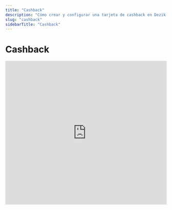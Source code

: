 ```yaml
---
title: "Cashback"
description: "Cómo crear y configurar una tarjeta de cashback en Dezik Labs"
slug: "cashback"
sidebarTitle: "Cashback"
---
```


# Cashback

<iframe
  src="https://www.loom.com/embed/5b22acdbf43444b9a9ce098e8c36384d"
  title="Cashback: guía rápida"
  width="100%"
  height="450"
  frameBorder="0"
  allowFullScreen
/>

### Cómo funciona

El cliente **acumula puntos** como **porcentaje de sus compras** y los ve en su tarjeta. Esos puntos pueden **usarse para pagar** la próxima compra; tú, como negocio, puedes **descontar** (canjear) puntos desde el escáner.

El cashback también puede ser **progresivo**: a mayor gasto acumulado, **mayor %** de cashback. En Dezik Labs trabajamos con **puntos**; tú defines **en qué se canjean**.  
👉 Para **pagar con puntos**, el escáner solicitará **el monto dos veces** (por seguridad) durante el proceso de canje.

1. Tras iniciar sesión, ve al **menú lateral**.
2. En la lista de módulos, haz clic en el ícono <img src="https://121681468-files.gitbook.io/~/files/v0/b/gitbook-x-prod.appspot.com/o/spaces%2FBfW4nnOu4AysbkbyxNug%2Fuploads%2Fdwvv3o54gpuhAez3wybk%2Fimage.png?alt=media&#x26;token=3fa79e9b-6537-4341-81d8-5652bfed4989" alt="Icono Tarjetas" style={{height:'1em',display:'inline-block',verticalAlign:'text-bottom'}} /> para abrir **Tarjetas**.

![Tarjetas](https://121681468-files.gitbook.io/~/files/v0/b/gitbook-x-prod.appspot.com/o/spaces%2FBfW4nnOu4AysbkbyxNug%2Fuploads%2FMu6miudRod4hm5GoE1Lk%2Fimage.png?alt=media&#x26;token=83caa525-e64b-4f25-942f-de8a2e7cc9d7)

3. Crea una tarjeta con una **plantilla** o **desde cero** (usaremos este flujo).
4. Haz clic en <img src="https://121681468-files.gitbook.io/~/files/v0/b/gitbook-x-prod.appspot.com/o/spaces%2FBfW4nnOu4AysbkbyxNug%2Fuploads%2FPz6xkMxEzisvhd93RHup%2Fimage.png?alt=media&#x26;token=d2379df0-6356-45e8-8028-d5f2d8ddb256" alt="Desde cero" style={{height:'1em',display:'inline-block',verticalAlign:'text-bottom'}} />.

![Desde cero](https://121681468-files.gitbook.io/~/files/v0/b/gitbook-x-prod.appspot.com/o/spaces%2FBfW4nnOu4AysbkbyxNug%2Fuploads%2FLIre6DukZibQbtim3G7s%2Fimage.png?alt=media&#x26;token=d021fdda-a704-499a-837d-d0cbcb2df246)

5. El flujo tiene **5 secciones**: **Tipo de tarjeta**, **Ajustes**, **Diseño**, **Información** y **Guardar & Vista previa**.

---

### Tipo de tarjeta

1. Selecciona el tipo de tarjeta.
2. Elige **Cashback**.
3. Haz clic en **Continuar** para ir a **Ajustes**.

![Tipo de tarjeta](https://121681468-files.gitbook.io/~/files/v0/b/gitbook-x-prod.appspot.com/o/spaces%2FBfW4nnOu4AysbkbyxNug%2Fuploads%2FqiiwGMNE5JpFzgqUNbTQ%2Fimage.png?alt=media&#x26;token=ee5dc9ca-0c56-4723-a299-e5918d4039a4)

---

### Ajustes

1. **Tipo de código de barras** — define cómo se escanea y reconoce la tarjeta.

![Barcode](https://lh7-rt.googleusercontent.com/docsz/AD_4nXejFkKqEQ95pkj8XacEsRUwOOxtiGJXLpBI6VjsSP0xvyKqAm1vFBNec8rUyo9eKH1V0t6URNZ0tpa4pzGTLDOTrjReq3QoqhrpkKXqMi9bgmpXnRz0BbbMFHxkME-sdKM?key=_l2fPYj1L3KtiQWM7sNcoIhX)

**Happy hours** — periodo en el que se acreditan **más puntos** al visitar (según parámetros).  
❗️ Solo funciona con mecánicas **Gasto (Spend)** y **Visita (Visit)**. Estos puntos extra **no** tienen vencimiento específico.

![Happy hours](https://121681468-files.gitbook.io/~/files/v0/b/gitbook-x-prod.appspot.com/o/spaces%2FBfW4nnOu4AysbkbyxNug%2Fuploads%2Frzzf1722DDOlQlEDZu1j%2Fimage.png?alt=media&#x26;token=c52512ba-7ae4-4c23-91e9-6b80a3fb4edd)

2. **Vencimiento de la tarjeta**  
   - **Ilimitado**: sin fecha de caducidad.  
   - **Fecha fija**: no usable después de esa fecha (no se borra del teléfono).  
   - **Plazo fijo tras emisión**: expira X días después de activarse.

![Vencimiento tarjeta](https://121681468-files.gitbook.io/~/files/v0/b/gitbook-x-prod.appspot.com/o/spaces%2FBfW4nnOu4AysbkbyxNug%2Fuploads%2F8ojfKpqtZgqFVkrZGUXe%2Fimage.png?alt=media&#x26;token=aed99658-884d-4088-b69a-c418983eb4b7)

3. **Vigencia de puntos (Lifetime points)** — define si los puntos **no vencen** o **caducan** tras un plazo.  
   - Con **plazo tras ganar puntos**, cada punto inicia su **propia cuenta regresiva** desde la fecha en que se obtuvo y se elimina al vencer.  
   **Ejemplo**: vigencia **1 mes**; punto ganado el **5 de abril** → vence el **5 de mayo**.  
   🔔 No hay push de aviso por próximos vencimientos.

![Vigencia puntos](https://121681468-files.gitbook.io/~/files/v0/b/gitbook-x-prod.appspot.com/o/spaces%2FBfW4nnOu4AysbkbyxNug%2Fuploads%2F7XEywRm1BKZV6wZ5XFM2%2Fimage.png?alt=media&#x26;token=456a3b5b-25e7-4ff6-921a-6347697e8d3a)

4. **Ubicaciones** — añade direcciones para push de **geolocalización** (Apple Wallet envía push al estar ~100 m). Puedes añadir varias. [Aprende más](../geolocations).

![Ubicaciones](https://121681468-files.gitbook.io/~/files/v0/b/gitbook-x-prod.appspot.com/o/spaces%2FBfW4nnOu4AysbkbyxNug%2Fuploads%2FXdL9fGhYft7hbupoz3kW%2Fimage.png?alt=media&#x26;token=81b2e23a-0629-402b-8551-1f381cdece7a)

5. **Estatus del tarjetahabiente (niveles)** — crea **niveles de cashback** según gasto acumulado: **Nombre del nivel**, **Gasto para alcanzar** y **% de cashback**.  
   - El gasto es **acumulado** (no solo en una compra).  
   - Al alcanzar el siguiente nivel, el **% mejora desde la siguiente compra**.

![Niveles](https://121681468-files.gitbook.io/~/files/v0/b/gitbook-x-prod.appspot.com/o/spaces%2FBfW4nnOu4AysbkbyxNug%2Fuploads%2FmKolkV6GbSHtoYBuMlSW%2Fimage.png?alt=media&#x26;token=4ad75f9a-8dd4-4243-8fa3-870237ab1d38)

- **Eliminar nivel** (mínimo 1).
  
![Eliminar nivel](https://121681468-files.gitbook.io/~/files/v0/b/gitbook-x-prod.appspot.com/o/spaces%2FBfW4nnOu4AysbkbyxNug%2Fuploads%2FSok2IMpEQjceAv0mbbBy%2Fimage.png?alt=media&#x26;token=e7ebb5e8-84b5-4e40-8f6a-5ea480acfe73)

- **Añadir nivel** (máximo 6).

![Añadir nivel](https://121681468-files.gitbook.io/~/files/v0/b/gitbook-x-prod.appspot.com/o/spaces%2FBfW4nnOu4AysbkbyxNug%2Fuploads%2F7K5JKRZpkjJhQ1qmDyF5%2Fimage.png?alt=media&#x26;token=4374d6e3-2ea2-422c-87e4-e1bca7c5d60c)

6. **Idioma**, **Formato de fecha** y **Separador de miles/decimales** — cómo se verán los datos en la tarjeta.  
   - Si la tarjeta **no** vence, el formato de fecha es irrelevante.

![Idioma](https://lh7-rt.googleusercontent.com/docsz/AD_4nXfQO8PpaIyHZ-GlAzHoWRuSnD57TQjlg9CHUghII2rCb7gsCgXlaQe3CKdiTYcIYwQqwRy4Xs36jDJWA-oXLQL99Cr_Ilzs2xuI9mNrmQQGvYSar-VUbJk0PB87nGDyNA?key=_l2fPYj1L3KtiQWM7sNcoIhX)
![Formato de fecha](https://lh7-rt.googleusercontent.com/docsz/AD_4nXf_VAnk8AhWxzJevPDLuDo5uQvqZhSpLK62vWs2KukR8JMwEfVCWzDP7N9Nfb_6g5XNMYWHX6_8C2yzI2EtElwEFyZVJNB7j-lZuNXwh8bh2B_SxESuVl-anLpTdTDuUlg?key=_l2fPYj1L3KtiQWM7sNcoIhX)
![Separadores](https://lh7-rt.googleusercontent.com/docsz/AD_4nXe51u1bjMHYE6P2Ji5DEWsgrEId2ybsB_fhKEq_0GrXrGUeEUXtXoZr-3iqcQ9xl4ZwBcBqJTBHkQv3NL-JlOG-oIWiSvU344wqbMnUH7vq5srmaC93WwDuc6V2cuiFbcw?key=_l2fPYj1L3KtiQWM7sNcoIhX)

**Monto de compra al registrar** — si está **ON**, el escáner exigirá el **monto** en cada transacción (se usa en ROI/ingresos). Si **OFF**, el campo es opcional (el modal aparece pero puedes **omitirlo**).  
![Monto al registrar](https://lh7-rt.googleusercontent.com/docsz/AD_4nXcTSMcIcVMuM4Vt0wPrXeX6iEEvzDff8TgggJ5Xr7llBnfkoxJcVhelVWqXhHwrocYLJjaJkVyltUkSVkAxrxF2K3wTV-IsEK5oIbKR7yIx7E2NQlx_Y1UvwZpgDADCA48?key=_l2fPYj1L3KtiQWM7sNcoIhX)

7. **Formulario de emisión** — define los campos del formulario de instalación (teléfono o email son **obligatorios**).  
   - **Obligatorio**: fuerza el llenado.  
   - **Único**: normalmente solo para **teléfono** (no recomendado para “Nombre”).  
   - **Añadir campo** para crear/renombrar.  
   - **Eliminar** con el ícono de carrito.

![Formulario de emisión](https://121681468-files.gitbook.io/~/files/v0/b/gitbook-x-prod.appspot.com/o/spaces%2FBfW4nnOu4AysbkbyxNug%2Fuploads%2FOX8TOMTYWbm8nfRaoOge%2Fimage.png?alt=media&#x26;token=d6fc710f-07d5-4ed2-9fe4-d32adc4d7499)

8. **UTM** — crea enlaces por canal (ej. “Facebook”). **Dezik Labs** generará una **URL** y **QR** con esa UTM para medir instalaciones por canal y **segmentar** clientes por origen (recomendado usarlo desde el inicio).

![UTM 1](https://121681468-files.gitbook.io/~/files/v0/b/gitbook-x-prod.appspot.com/o/spaces%2FBfW4nnOu4AysbkbyxNug%2Fuploads%2Fz4QGAlpw5jamFUiHJDq4%2Fimage.png?alt=media&#x26;token=a6e61c41-a625-4414-b650-45e4a8daebcc)
![UTM 2](https://121681468-files.gitbook.io/~/files/v0/b/gitbook-x-prod.appspot.com/o/spaces%2FBfW4nnOu4AysbkbyxNug%2Fuploads%2FLTuJLXDtlu3AZoGbuAZ2%2Fimage.png?alt=media&#x26;token=d0a3f641-f02c-4818-916d-d7ad4753e399)

9. **Máscara de teléfono** — prefijo por defecto (el cliente puede cambiarlo).  
   **Política de privacidad** — muestra/edita el consentimiento.  
   **Consentimiento de datos personales** — activa si requieres aceptación adicional.

![Política/Phone mask](https://121681468-files.gitbook.io/~/files/v0/b/gitbook-x-prod.appspot.com/o/spaces%2FBfW4nnOu4AysbkbyxNug%2Fuploads%2FjC0fknGzye9hkOIvDIU4%2Fimage.png?alt=media&#x26;token=d545468a-4b2a-4c74-b2e2-89ba729b1cf2)

10. **Botones de instalación** —  
    **Google Wallet** (Android) y **PWA** (instalar como app web).

11. **Límites e incentivos** —  
    - **Límite de tarjetas emitidas** (0 = ilimitado).  
    - **Puntos al emitir** (bono de bienvenida).  
    - **Puntos por cumpleaños** (con push automático).

![Límites y bonos](https://121681468-files.gitbook.io/~/files/v0/b/gitbook-x-prod.appspot.com/o/spaces%2FBfW4nnOu4AysbkbyxNug%2Fuploads%2Fg6aF4oLBu9fxvHYcKgZa%2Fimage.png?alt=media&#x26;token=e6f11008-bb7e-4163-9c81-9c032092d44e)
![Cumpleaños](https://docs.boomerangme.cards/~gitbook/image?url=https%3A%2F%2F121681468-files.gitbook.io%2F%7E%2Ffiles%2Fv0%2Fb%2Fgitbook-x-prod.appspot.com%2Fo%2Fspaces%252FBfW4nnOu4AysbkbyxNug%252Fuploads%252FzQRVPM5fPyfoXsdIf0lw%252Fimage.png%3Falt%3Dmedia%26token%3Dd6b3c925-e18e-43df-a59e-8d82dbd04be9&#x26;width=768&#x26;dpr=4&#x26;quality=100&#x26;sign=e20ffc51&#x26;sv=2)

12. **Analytics** — inserta scripts de analítica si lo necesitas.

![Analytics](https://121681468-files.gitbook.io/~/files/v0/b/gitbook-x-prod.appspot.com/o/spaces%2FBfW4nnOu4AysbkbyxNug%2Fuploads%2FonOs0zzCYxQvivqMeYbW%2Fimage.png?alt=media&#x26;token=67e8f39e-cca0-4103-98e7-8995a808005c)

Haz clic en **Continuar** para ir a **Diseño**.

![Continuar](https://121681468-files.gitbook.io/~/files/v0/b/gitbook-x-prod.appspot.com/o/spaces%2FBfW4nnOu4AysbkbyxNug%2Fuploads%2FH9UG6a5UbMdIullzXf6K%2Fimage.png?alt=media&#x26;token=3c96a5c4-5d35-4053-98a8-7747a358c3f2)

---

### Diseño

1. **Logo** — se muestra en la tarjeta y en el formulario de emisión.

![Logo](https://121681468-files.gitbook.io/~/files/v0/b/gitbook-x-prod.appspot.com/o/spaces%2FBfW4nnOu4AysbkbyxNug%2Fuploads%2Fpoidv331kBECUPgcjUaq%2Fimage.png?alt=media&#x26;token=bb1cd473-1a59-4bde-90b1-bffe6f139cc2)

2. **Ícono (push)** — ícono para notificaciones.

![Ícono](https://121681468-files.gitbook.io/~/files/v0/b/gitbook-x-prod.appspot.com/o/spaces%2FBfW4nnOu4AysbkbyxNug%2Fuploads%2FLpNZao0cyus7B4Rl6VcU%2Fimage.png?alt=media&#x26;token=1f54292b-aa17-4161-bfcb-277de6e4c351)

3. **Fondo de la parte central** — sube una imagen; respeta tamaño/peso recomendados.

![Fondo central](https://121681468-files.gitbook.io/~/files/v0/b/gitbook-x-prod.appspot.com/o/spaces%2FBfW4nnOu4AysbkbyxNug%2Fuploads%2F56uaZVQATH4nyfvYqWPX%2Fimage.png?alt=media&#x26;token=6bb890b8-f385-4eb2-9715-1afc0ac3ebc0)

4. **Colores** — Fondo de tarjeta, Color de texto y Fondo de la parte central.  
   ✅ Si subiste imagen de fondo central, puedes **omitir** estos colores.

![Colores](https://121681468-files.gitbook.io/~/files/v0/b/gitbook-x-prod.appspot.com/o/spaces%2FBfW4nnOu4AysbkbyxNug%2Fuploads%2FiDnfYhQKniSlvj0xHwv6%2Fimage.png?alt=media&#x26;token=189763e7-1e0a-4ecf-8ec7-5f418f89486e)

5. **Nombres de campos** — elige qué campo mostrar (se listan los definidos en el formulario) y **renómbralo** (p. ej., “Nombre” → “Invitado favorito”).

![Campo](https://121681468-files.gitbook.io/~/files/v0/b/gitbook-x-prod.appspot.com/o/spaces%2FBfW4nnOu4AysbkbyxNug%2Fuploads%2FpIpkTbiojC8H70PWenSU%2Fimage.png?alt=media&#x26;token=1bc24ceb-bef7-4b6f-9c0c-c3790f7a755f)
![Renombrar](https://121681468-files.gitbook.io/~/files/v0/b/gitbook-x-prod.appspot.com/o/spaces%2FBfW4nnOu4AysbkbyxNug%2Fuploads%2FWFDebhEzknk6QP7iyjRY%2Fimage.png?alt=media&#x26;token=25f3c3ad-98c3-4b61-9b13-e161fb0b3e3b)

6. Visual del formulario: **Mostrar logo** y **Mostrar color de fondo** en el formulario de emisión.

![Mostrar logo](https://121681468-files.gitbook.io/~/files/v0/b/gitbook-x-prod.appspot.com/o/spaces%2FBfW4nnOu4AysbkbyxNug%2Fuploads%2FAQdmx52NIm0hzKRqYScQ%2Fimage.png?alt=media&#x26;token=73c745c7-1893-4363-b4ce-63ee726facc5)
![Color en formulario](https://121681468-files.gitbook.io/~/files/v0/b/gitbook-x-prod.appspot.com/o/spaces%2FBfW4nnOu4AysbkbyxNug%2Fuploads%2FYIbSZI57YcxI2tND9Ek4%2Fimage.png?alt=media&#x26;token=4e605173-409d-4f71-aa3d-77548c7d744f)

Haz clic en **Continuar** para ir a **Información**.

![Continuar a Información](https://121681468-files.gitbook.io/~/files/v0/b/gitbook-x-prod.appspot.com/o/spaces%2FBfW4nnOu4AysbkbyxNug%2Fuploads%2FTgcuVGmxyeELzmbrl50g%2Fimage.png?alt=media&#x26;token=8402c527-8165-407b-b1eb-98057f3e7896)

---

### Información

1. Completa los campos y revisa la **vista previa móvil** (a la derecha).

2. **Descripción de la tarjeta** — breve resumen.

![Descripción](https://121681468-files.gitbook.io/~/files/v0/b/gitbook-x-prod.appspot.com/o/spaces%2FBfW4nnOu4AysbkbyxNug%2Fuploads%2FT4WYmsyMhqO6OAaFGbJG%2Fimage.png?alt=media&#x26;token=1628b6eb-157a-48d0-ad32-f45a68b62267)

3. **Nombre de la empresa** — aparece también en el **título** de las notificaciones push.

![Empresa](https://121681468-files.gitbook.io/~/files/v0/b/gitbook-x-prod.appspot.com/o/spaces%2FBfW4nnOu4AysbkbyxNug%2Fuploads%2FEWcPFAT9edKnoNl5EkVS%2Fimage.png?alt=media&#x26;token=385f5aa7-986d-4a98-a754-78085f562558)

4. **Programa de referidos** — activar/desactivar y **cuándo** otorgar el bono:
   - **Primera visita/uso** del nuevo cliente (lo más común).  
   - **Al emitir** la tarjeta al nuevo cliente (sin esperar visita).

![Referidos](https://121681468-files.gitbook.io/~/files/v0/b/gitbook-x-prod.appspot.com/o/spaces%2FBfW4nnOu4AysbkbyxNug%2Fuploads%2Fq8UdLa8WxvEovr22GLFW%2Fimage.png?alt=media&#x26;token=1067d197-c47f-442b-8b79-37e439ef9d39)

   Define **Puntos para quien refiere** y **Puntos para el referido**.  
   👉 Si también configuraste **puntos de bienvenida**, el referido recibirá **ambos** (bienvenida + referido).

5. **Enlaces activos** — añade **URL/Teléfono/Email/Dirección** (se muestran en el **dorso**).  
   ✅ *iPhone:* en **vista rápida** pueden no ser clicables; ábrelos desde **Apple Wallet**.

![Tipo enlace](https://121681468-files.gitbook.io/~/files/v0/b/gitbook-x-prod.appspot.com/o/spaces%2FBfW4nnOu4AysbkbyxNug%2Fuploads%2FXQ8twpEexOKx72LbTIf9%2Fimage.png?alt=media&#x26;token=aeda8515-c1e0-4de6-bfec-fe691592a08c)
![URL](https://121681468-files.gitbook.io/~/files/v0/b/gitbook-x-prod.appspot.com/o/spaces%2FBfW4nnOu4AysbkbyxNug%2Fuploads%2Fo6jwCleZlcWsyIKcxQdr%2Fimage.png?alt=media&#x26;token=a45b9231-5d79-48a2-be34-da54bc6f5a24)
![Texto](https://121681468-files.gitbook.io/~/files/v0/b/gitbook-x-prod.appspot.com/o/spaces%2FBfW4nnOu4AysbkbyxNug%2Fuploads%2FDX1cR7t3q5RLp6apWIOy%2Fimage.png?alt=media&#x26;token=bda29254-9c06-432a-a46e-624f38505e19)

**Eliminar** para borrar un enlace. **Añadir enlace** para sumar más.

![Eliminar enlace](https://121681468-files.gitbook.io/~/files/v0/b/gitbook-x-prod.appspot.com/o/spaces%2FBfW4nnOu4AysbkbyxNug%2Fuploads%2F1iwtz8OJR04x8kQiJiyI%2Fimage.png?alt=media&#x26;token=677bc672-c0a0-4e2b-9e26-ca45eb090d0b)
![Añadir enlace](https://121681468-files.gitbook.io/~/files/v0/b/gitbook-x-prod.appspot.com/o/spaces%2FBfW4nnOu4AysbkbyxNug%2Fuploads%2FND9FWJHFMumeXPASa7fB%2Fimage.png?alt=media&#x26;token=2c39deda-b14a-4788-8558-60b92ab9df7d)

6. **Enlaces de feedback** — enlaces para reseñas que se muestran **solo después** de que el cliente califique la visita (elige estrellas). **No** aparecen en el dorso por defecto.

![Feedback Links](https://121681468-files.gitbook.io/~/files/v0/b/gitbook-x-prod.appspot.com/o/spaces%2FBfW4nnOu4AysbkbyxNug%2Fuploads%2FUdj16p5xGQS9k0Jf12dN%2Fimage.png?alt=media&#x26;token=0c24c3c7-b807-4803-a508-d89b4e768c57)

7. **Términos de uso** — activa el interruptor y pega el texto.  
   **Enlace a TyC completos** — URL a tus términos oficiales.

![Términos](https://121681468-files.gitbook.io/~/files/v0/b/gitbook-x-prod.appspot.com/o/spaces%2FBfW4nnOu4AysbkbyxNug%2Fuploads%2FCt47WPAVku1oQzKiHxtN%2Fimage.png?alt=media&#x26;token=2b10fcc0-7513-4329-b4bb-4ed372ce1961)
![Link TyC](https://121681468-files.gitbook.io/~/files/v0/b/gitbook-x-prod.appspot.com/o/spaces%2FBfW4nnOu4AysbkbyxNug%2Fuploads%2FTYNcZ2svW6A4umU69ay6%2Fimage.png?alt=media&#x26;token=082f7817-e498-4c36-bbd2-1401b64b6f52)

8. **Información del emisor** — Empresa, Email y Teléfono (visible en el dorso).

![Emisor](https://121681468-files.gitbook.io/~/files/v0/b/gitbook-x-prod.appspot.com/o/spaces%2FBfW4nnOu4AysbkbyxNug%2Fuploads%2F9el5IUjx5qkPsEVTxgs3%2Fimage.png?alt=media&#x26;token=ad58608d-e550-49bf-a6f8-2d2d801bd064)

---

### Guardar & Vista previa

1. Haz clic en **Finalizar** para abrir la **Vista previa**.
2. **Escanea el QR** para probar la tarjeta.

![Scan QR](https://121681468-files.gitbook.io/~/files/v0/b/gitbook-x-prod.appspot.com/o/spaces%2FBfW4nnOu4AysbkbyxNug%2Fuploads%2Feg1J1Zb0iUqWppe4vHz6%2Fimage.png?alt=media&#x26;token=9c4fac38-93b4-40f0-9271-defa6840931f)

3. Haz clic en **Copiar enlace** para copiar la **URL de la tarjeta**.

![Copiar enlace](https://121681468-files.gitbook.io/~/files/v0/b/gitbook-x-prod.appspot.com/o/spaces%2FBfW4nnOu4AysbkbyxNug%2Fuploads%2FwO7ZOxsoXGjmaIahRid8%2Fimage.png?alt=media&#x26;token=61ba1989-18b8-4c78-bbe4-7fb16181e673)

4. Pulsa **Activar tarjeta** para publicarla.  
   ⚠️ Actívala solo cuando confirmes la configuración: tras activar, **algunos ajustes principales ya no podrán cambiarse**.

![Activar](https://121681468-files.gitbook.io/~/files/v0/b/gitbook-x-prod.appspot.com/o/spaces%2FBfW4nnOu4AysbkbyxNug%2Fuploads%2F62xCFdiIlaJCY6GuWwtW%2Fimage.png?alt=media&#x26;token=8ee0a62f-638c-4135-b29f-74df881f0e2d)
